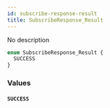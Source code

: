 ```yaml
---
id: subscribe-response-result
title: SubscribeResponse_Result
---
```



No description

```graphql
enum SubscribeResponse_Result {
  SUCCESS
}
```


### Values

#### `SUCCESS` 






